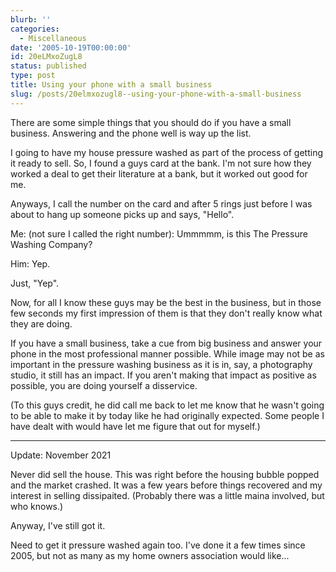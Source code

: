 ```yaml
---
blurb: ''
categories:
  - Miscellaneous
date: '2005-10-19T00:00:00'
id: 20eLMxoZugL8
status: published
type: post
title: Using your phone with a small business
slug: /posts/20elmxozugl8--using-your-phone-with-a-small-business
---
```


There are some simple things that you should do if you have a small business. Answering and the phone well is way up the list.  

I going to have my house pressure washed as part of the process of getting it ready to sell. So, I found a guys card at the bank. I'm not sure how they worked a deal to get their literature at a bank, but it worked out good for me. 

Anyways, I call the number on the card and after 5 rings just before I was about to hang up someone picks up and says, "Hello".  

Me: (not sure I called the right number): Ummmmm, is this The Pressure Washing Company?  

Him: Yep.  

Just, "Yep". 

Now, for all I know these guys may be the best in the business, but in those few seconds my first impression of them is that they don't really know what they are doing.  

If you have a small business, take a cue from big business and answer your phone in the most professional manner possible. While image may not be as important in the pressure washing business as it is in, say, a photography studio, it still has an impact. If you aren't making that impact as positive as possible, you are doing yourself a disservice.  

(To this guys credit, he did call me back to let me know that he wasn't going to be able to make it by today like he had originally expected. Some people I have dealt with would have let me figure that out for myself.)

---

Update: November 2021

Never did sell the house. This was right before the housing bubble popped and the market crashed. It was a few years before things recovered and my interest in selling dissipaited. (Probably there was a little maina involved, but who knows.)

Anyway, I've still got it. 

Need to get it pressure washed again too. I've done it a few times since 2005, but not as many as my home owners association would like...



